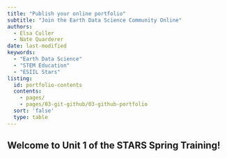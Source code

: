 ```yaml
---
title: "Publish your online portfolio"
subtitle: "Join the Earth Data Science Community Online"
authors:
  - Elsa Culler
  - Nate Quarderer
date: last-modified
keywords:
  - "Earth Data Science"
  - "STEM Education"
  - "ESIIL Stars"
listing:
  id: portfolio-contents
  contents: 
    - pages/
    - pages/03-git-github/03-github-portfolio
  sort: 'false'
  type: table
---
```


## Welcome to Unit 1 of the STARS Spring Training!